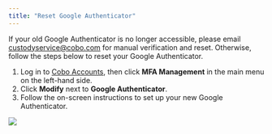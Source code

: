 ```yaml
---
title: "Reset Google Authenticator"
---
```


<Note>If your old Google Authenticator is no longer accessible, please email [custodyservice@cobo.com](mailto:custodyservice@cobo.com) for manual verification and reset. Otherwise, follow the steps below to reset your Google Authenticator.</Note>

1. Log in to [Cobo Accounts](https://accounts.cobo.com/), then click **MFA Management** in the main menu on the left-hand side.
2. Click **Modify** next to **Google Authenticator**.
3. Follow the on-screen instructions to set up your new Google Authenticator.

<img src="/en/images/cobo-accounts/_xhiQMOa7LNMh0f9QR3LCIVTSncU4VZIUcCZj5aCUP7mxmw2RaMN9mmwDwdp8mTyzWH063WyZPEcGKJEX_1sAUxBz6aMm5CVGUigupUkl3QYa0ci30dQ_C3RGL0KdVFpg7cobueWhNoxsdGdC-s23Mw.png" className="screenshot_full_screen"/>
